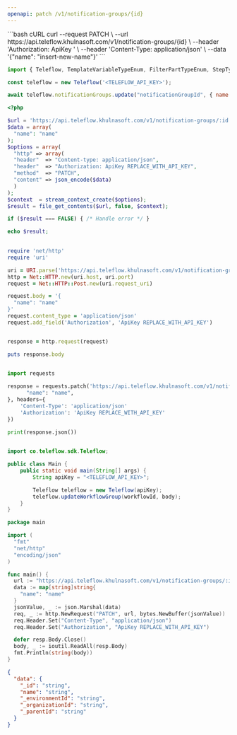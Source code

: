 ```yaml
---
openapi: patch /v1/notification-groups/{id}
---
```


<Snippet file="apikey-warning.mdx" />

<RequestExample>
```bash cURL
curl --request PATCH \
--url https://api.teleflow.khulnasoft.com/v1/notification-groups/{id} \
--header 'Authorization: ApiKey <TELEFLOW_API_KEY>' \
--header 'Content-Type: application/json' \
--data '{"name": "insert-new-name"}'
```

```javascript Node.js
import { Teleflow, TemplateVariableTypeEnum, FilterPartTypeEnum, StepTypeEnum } from '@teleflow/node';

const teleflow = new Teleflow('<TELEFLOW_API_KEY>');

await teleflow.notificationGroups.update("notificationGroupId", { name: "Changelog Updates"});
```

```php PHP
<?php

$url = 'https://api.teleflow.khulnasoft.com/v1/notification-groups/:id';
$data = array(
  "name": "name"
);
$options = array(
  "http" => array(
  "header"  => "Content-type: application/json",
  "header"  => "Authorization: ApiKey REPLACE_WITH_API_KEY",
  "method"  => "PATCH",
  "content" => json_encode($data)
  )
);
$context  = stream_context_create($options);
$result = file_get_contents($url, false, $context);

if ($result === FALSE) { /* Handle error */ }

echo $result;
    
```

```ruby Ruby
require 'net/http'
require 'uri'

uri = URI.parse('https://api.teleflow.khulnasoft.com/v1/notification-groups/:id')
http = Net::HTTP.new(uri.host, uri.port)
request = Net::HTTP::Post.new(uri.request_uri)

request.body = '{
  "name": "name"
}'
request.content_type = 'application/json'
request.add_field('Authorization', 'ApiKey REPLACE_WITH_API_KEY')


response = http.request(request)

puts response.body
    
```

```python Python
import requests

response = requests.patch('https://api.teleflow.khulnasoft.com/v1/notification-groups/:id', json={
      "name": "name",
}, headers={
    'Content-Type': 'application/json'
    'Authorization': 'ApiKey REPLACE_WITH_API_KEY'
})

print(response.json())
    
```

```java Java
import co.teleflow.sdk.Teleflow;

public class Main {
    public static void main(String[] args) {
        String apiKey = "<TELEFLOW_API_KEY>";

        Teleflow teleflow = new Teleflow(apiKey);
        teleflow.updateWorkflowGroup(workflowId, body);
    }
}
```

```go Go
package main

import (
  "fmt"
  "net/http"
  "encoding/json"
)

func main() {
  url := "https://api.teleflow.khulnasoft.com/v1/notification-groups/:id"
  data := map[string]string{
    "name": "name"
  }
  jsonValue, _ := json.Marshal(data)
  req, _ := http.NewRequest("PATCH", url, bytes.NewBuffer(jsonValue))
  req.Header.Set("Content-Type", "application/json")
  req.Header.Set("Authorization", "ApiKey REPLACE_WITH_API_KEY")

  defer resp.Body.Close()
  body, _ := ioutil.ReadAll(resp.Body)
  fmt.Println(string(body))
}
```

</RequestExample>

<ResponseExample>

```json Response
{
  "data": {
    "_id": "string",
    "name": "string",
    "_environmentId": "string",
    "_organizationId": "string",
    "_parentId": "string"
  }
}
```

</ResponseExample>